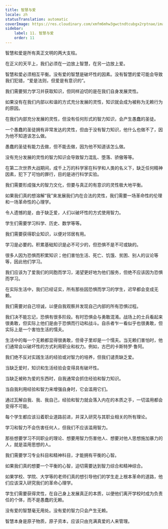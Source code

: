 ```yaml
---
title: 智慧与爱
locale: zh
statusTranslation: automatic
coverImage: https://res.cloudinary.com/xmfm6mhw3gwctndtcubgx2rptnae/image/upload/v1740337243/small_cover_educacion_fundamental_a051170f1c.webp
sidebar:
    label: 11. 智慧与爱
    order: 11
---
```

智慧和爱是所有真正文明的两大支柱。

在正义的天平上，我们必须在一边放上智慧，在另一边放上爱。

智慧和爱必须相互平衡。没有爱的智慧是破坏性的因素。没有智慧的爱可能会导致我们犯错，“爱是法则，但爱是有意识的”。

我们需要努力学习并获取知识，但同样迫切的是在我们自身发展灵性。

如果没有在我们内部以和谐的方式充分发展的灵性，知识就会成为被称为无赖行为的原因。

在我们内部充分发展的灵性，但没有任何形式的智力知识，会产生愚蠢的圣徒。

一个愚蠢的圣徒拥有非常发达的灵性，但由于没有智力知识，他什么也做不了，因为他不知道该怎么做。

愚蠢的圣徒有能力去做，但不能去做，因为他不知道该怎么做。

没有充分发展的灵性的智力知识会导致智力混乱、堕落、骄傲等等。

在第二次世界大战期间，成千上万的科学家在科学和人类的名义下，缺乏任何精神因素，犯下了可怕的罪行，目的是进行科学实验。

我们需要形成强大的智力文化，但要与真正的有意识的灵性极大地平衡。

如果我们真的想溶解“我”来发展我们内在合法的灵性，我们需要一场革命性的伦理和一场革命性的心理学。

令人遗憾的是，由于缺乏爱，人们以破坏性的方式使用智力。

学生们需要学习科学、历史、数学等等。

我们需要获得职业知识，以便对邻居有用。

学习是必要的。积累基础知识是必不可少的，但恐惧不是不可或缺的。

很多人因为恐惧而积累知识；他们害怕生活、死亡、饥饿、贫困、别人的议论等等，因此他们学习。

我们应该为了爱我们的同胞而学习，渴望更好地为他们服务，但绝不应该因为恐惧而学习。

在实际生活中，我们已经证实，所有那些因恐惧而学习的学生，迟早都会变成无赖。

我们需要对自己坦诚，以便自我观察并发现自己内部的所有恐惧过程。

我们决不能忘记，恐惧有很多阶段。有时恐惧会与勇敢混淆。战场上的士兵看起来很勇敢，但实际上他们是由于恐惧而行动和战斗。自杀者乍一看似乎也很勇敢，但实际上是一个害怕生活的懦夫。

生活中的每一个无赖都显得很勇敢，但骨子里却是一个懦夫。当无赖们害怕时，他们通常会以破坏性的方式利用职业和权力。例如，古巴的卡斯特罗·鲁阿。

我们绝不反对实践生活的经验或对智力的培养，但我们谴责缺乏爱。

当缺乏爱时，知识和生活经验会变得具有破坏性。

当缺乏被称为爱的东西时，自我通常会抓住经验和智力知识。

当自我利用经验和智力来增强自身时，它会滥用它们。

通过瓦解自我、我、我自己，经验和智力就会落入内在的本质之手，一切滥用都会变得不可能。

每个学生都应该沿着职业道路前进，并深入研究与其职业相关的所有理论。

学习和智力不会伤害任何人，但我们不应该滥用智力。

那些想要学习不同职业的理论、想要用智力伤害他人、想要对他人思想施加暴力的人，就是滥用思想的人。

我们需要学习专业科目和精神科目，才能拥有平衡的心智。

如果我们真的想要一个平衡的心智，迫切需要达到智力综合和精神综合。

如果学校、学院、大学等的老师们真的想引导他们的学生走上根本革命的道路，他们应该深入研究我们的革命心理学。

学生们需要获得灵性，在自己身上发展真正的本质，以便他们离开学校时成为负责任的个体，而不是愚蠢的无赖。

没有爱的智慧毫无用处。没有爱的智力只会产生无赖。

智慧本身是原子物质，原子资本，应该只由充满真爱的人来管理。

